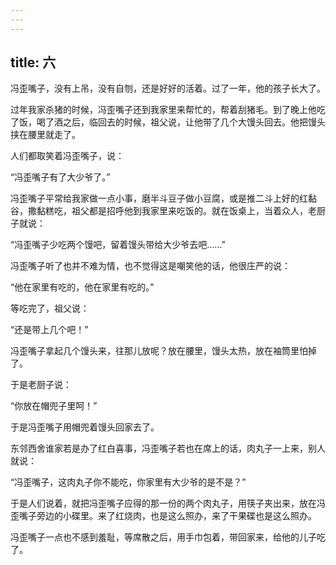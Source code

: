 ```yaml
---
---
---
```

title: 六
---



冯歪嘴子，没有上吊，没有自刎，还是好好的活着。过了一年，他的孩子长大了。

过年我家杀猪的时候，冯歪嘴子还到我家里来帮忙的，帮着刮猪毛。到了晚上他吃了饭，喝了酒之后，临回去的时候，祖父说，让他带了几个大馒头回去。他把馒头挟在腰里就走了。

人们都取笑着冯歪嘴子，说：

“冯歪嘴子有了大少爷了。”

冯歪嘴子平常给我家做一点小事，磨半斗豆子做小豆腐，或是推二斗上好的红黏谷，撒黏糕吃，祖父都是招呼他到我家里来吃饭的。就在饭桌上，当着众人，老厨子就说：

“冯歪嘴子少吃两个馒吧，留着馒头带给大少爷去吧……”

冯歪嘴子听了也并不难为情，也不觉得这是嘲笑他的话，他很庄严的说：

“他在家里有吃的，他在家里有吃的。”

等吃完了，祖父说：

“还是带上几个吧！”

冯歪嘴子拿起几个馒头来，往那儿放呢？放在腰里，馒头太热，放在袖筒里怕掉了。

于是老厨子说：

“你放在帽兜子里呵！”

于是冯歪嘴子用帽兜着馒头回家去了。

东邻西舍谁家若是办了红白喜事，冯歪嘴子若也在席上的话，肉丸子一上来，别人就说：

“冯歪嘴子，这肉丸子你不能吃，你家里有大少爷的是不是？”

于是人们说着，就把冯歪嘴子应得的那一份的两个肉丸子，用筷子夹出来，放在冯歪嘴子旁边的小碟里。来了红烧肉，也是这么照办，来了干果碟也是这么照办。

冯歪嘴子一点也不感到羞耻，等席散之后，用手巾包着，带回家来，给他的儿子吃了。